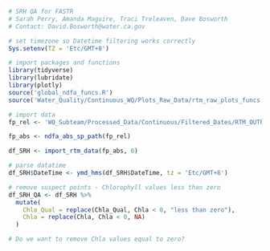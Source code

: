 ```r
# SRH QA for FASTR
# Sarah Perry, Amanda Maguire, Traci Treleaven, Dave Bosworth
# Contact: David.Bosworth@water.ca.gov
```

```r
# set timezone so Datetime filtering works correctly
Sys.setenv(TZ = 'Etc/GMT+8')

# import packages and functions
library(tidyverse)
library(lubridate)
library(plotly)
source('global_ndfa_funcs.R')
source('Water_Quality/Continuous_WQ/Plots_Raw_Data/rtm_raw_plots_funcs.R')
```

```r
# import data
fp_rel <- 'WQ_Subteam/Processed_Data/Continuous/Filtered_Dates/RTM_OUTPUT_SRH_formatted_filt.csv'

fp_abs <- ndfa_abs_sp_path(fp_rel)

df_SRH <- import_rtm_data(fp_abs, 6)

# parse datatime
df_SRH$DateTime <- ymd_hms(df_SRH$DateTime, tz = 'Etc/GMT+8')
```

```r
# remove suspect points - Chlorophyll values less than zero
df_SRH_QA <- df_SRH %>%
  mutate(
    Chla_Qual = replace(Chla_Qual, Chla < 0, "less than zero"),
    Chla = replace(Chla, Chla < 0, NA)
  )

# Do we want to remove Chla values equal to zero?
```

